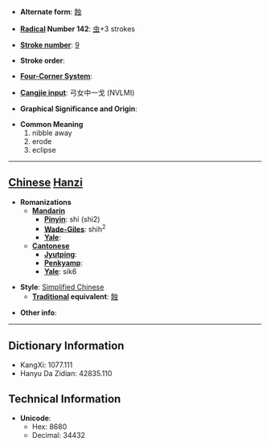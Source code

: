 * '''Alternate form''': [[蝕]]

* '''[[Wiktionary:Chinese radical index| Radical]] Number 142''': [[Wiktionary:Chinese radical index 虫|虫]]+3 strokes

* '''[[Wiktionary:Chinese total strokes index|Stroke number]]''': [[Wiktionary:Chinese total strokes index 9|9]]

* '''Stroke order''': 

* '''[[Wiktionary:Chinese four corner index|Four-Corner System]]''': 

* '''[[Wiktionary:Chinese Cangjie index|Cangjie input]]''': 弓女中一戈 (NVLMI)

* '''Graphical Significance and Origin''': 

* '''Common Meaning'''
*#nibble away
*# erode
*# eclipse


----

== [[Chinese]] [[Hanzi]] ==

* '''Romanizations'''
** '''[[Mandarin]]'''
*** '''[[Pinyin]]''': shí (shi2)
*** '''[[Wade-Giles]]''': shih<sup>2</sup>
*** '''[[Yale]]''': 
** '''[[Cantonese]]'''
*** '''[[Jyutping]]''':
*** '''[[Penkyamp]]''': 
*** '''[[Yale]]''': sik6

* '''Style''': [[Simplified Chinese]] 
** '''[[Traditional Chinese|Traditional]] equivalent''': [[蝕]]

* '''Other info''': 

----

== Dictionary Information ==

* KangXi: 1077.111
* Hanyu Da Zidian: 42835.110

== Technical Information ==

* '''Unicode''':
** Hex: 8680
** Decimal: 34432
